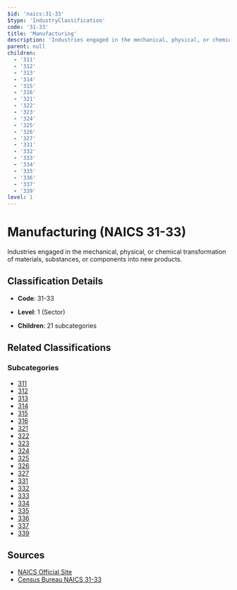 ```yaml
---
$id: 'naics:31-33'
$type: 'IndustryClassification'
code: '31-33'
title: 'Manufacturing'
description: 'Industries engaged in the mechanical, physical, or chemical transformation of materials, substances, or components into new products.'
parent: null
children:
  - '311'
  - '312'
  - '313'
  - '314'
  - '315'
  - '316'
  - '321'
  - '322'
  - '323'
  - '324'
  - '325'
  - '326'
  - '327'
  - '331'
  - '332'
  - '333'
  - '334'
  - '335'
  - '336'
  - '337'
  - '339'
level: 1
---
```


# Manufacturing (NAICS 31-33)

Industries engaged in the mechanical, physical, or chemical transformation of materials, substances, or components into new products.

## Classification Details

- **Code**: 31-33
- **Level**: 1 (Sector)

- **Children**: 21 subcategories

## Related Classifications

### Subcategories

- [311](311.mdx)
- [312](312.mdx)
- [313](313.mdx)
- [314](314.mdx)
- [315](315.mdx)
- [316](316.mdx)
- [321](321.mdx)
- [322](322.mdx)
- [323](323.mdx)
- [324](324.mdx)
- [325](325.mdx)
- [326](326.mdx)
- [327](327.mdx)
- [331](331.mdx)
- [332](332.mdx)
- [333](333.mdx)
- [334](334.mdx)
- [335](335.mdx)
- [336](336.mdx)
- [337](337.mdx)
- [339](339.mdx)

## Sources

- [NAICS Official Site](https://www.census.gov/naics/)
- [Census Bureau NAICS 31-33](https://www.census.gov/naics/?code=31-33)
